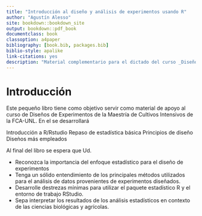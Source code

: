 ```yaml
--- 
title: "Introducción al diseño y análisis de experimentos usando R"
author: "Agustín Alesso"
site: bookdown::bookdown_site
output: bookdown::pdf_book
documentclass: book
classoption: a4paper
bibliography: [book.bib, packages.bib]
biblio-style: apalike
link-citations: yes
description: "Material complementario para el dictado del curso _Diseño de Experimentos_ de la Maestría de Cultivos Intensivos de la FCA-UNL"
---
```


# Introducción {-}

Este pequeño libro tiene como objetivo servir como material de apoyo al curso de Diseños de Experimentos de la Maestría de Cultivos Intensivos de la FCA-UNL. En el se desarrollará 

Introducción a R/Rstudio
Repaso de estadística básica
Principios de diseño
Diseǹos más empleados

Al final del libro se espera que Ud. 

- Reconozca la importancia del enfoque estadístico para el diseño de experimentos
- Tenga un sólido entendimiento de los principales métodos utilizados para el análisis de datos provenientes de experimentos diseñados.
- Desarrolle destrezas mínimas para utilizar el paquete estadístico R y el entorno de trabajo RStudio.
- Sepa interpretar los resultados de los análisis estadísticos en contexto de las ciencias biológicas y agrícolas.
